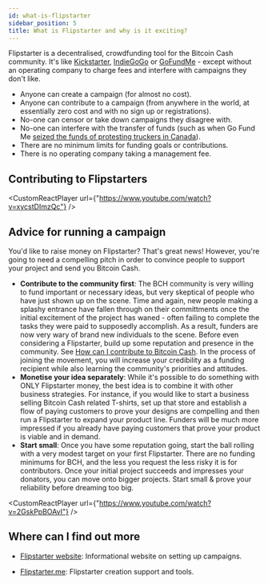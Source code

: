 ```yaml
---
id: what-is-flipstarter
sidebar_position: 5
title: What is Flipstarter and why is it exciting?
---
```



Flipstarter is a decentralised, crowdfunding tool for the Bitcoin Cash community. It's like [Kickstarter](https://www.kickstarter.com/), [IndieGoGo](https://www.indiegogo.com/) or [GoFundMe](https://www.gofundme.com/en-gb) - except without an operating company to charge fees and interfere with campaigns they don't like.

- Anyone can create a campaign (for almost no cost).
- Anyone can contribute to a campaign (from anywhere in the world, at essentially zero cost and with no sign up or registrations).
- No-one can censor or take down campaigns they disagree with.
- No-one can interfere with the transfer of funds (such as when Go Fund Me [seized the funds of protesting truckers in Canada](https://www.bbc.co.uk/news/world-us-canada-60267840)).
- There are no minimum limits for funding goals or contributions.
- There is no operating company taking a management fee.

## Contributing to Flipstarters

<CustomReactPlayer
  url={"https://www.youtube.com/watch?v=xycstDImzQc"} />

## Advice for running a campaign

You'd like to raise money on Flipstarter? That's great news! However, you're going to need a compelling pitch in order to convince people to support your project and send you Bitcoin Cash.

- **Contribute to the community first**: The BCH community is very willing to fund important or necessary ideas, but very skeptical of people who have just shown up on the scene. Time and again, new people making a splashy entrance have fallen through on their committments once the initial excitement of the project has waned - often failing to complete the tasks they were paid to supposedly accomplish. As a result, funders are now very wary of brand new individuals to the scene. Before even considering a Flipstarter, build up some reputation and presence in the community. See [How can I contribute to Bitcoin Cash](/faqs/BCH/how-can-i-contribute-to-bitcoin-cash). In the process of joining the movement, you will increase your credibility as a funding recipient while also learning the community's priorities and attitudes.
- **Monetise your idea separately**: While it's possible to do something with ONLY Flipstarter money, the best idea is to combine it with other business strategies. For instance, if you would like to start a business selling Bitcoin Cash related T-shirts, set up that store and establish a flow of paying customers to prove your designs are compelling and then run a Flipstarter to expand your product line. Funders will be much more impressed if you already have paying customers that prove your product is viable and in demand.
- **Start small**: Once you have some reputation going, start the ball rolling with a very modest target on your first Flipstarter. There are no funding minimums for BCH, and the less you request the less risky it is for contributors. Once your initial project succeeds and impresses your donators, you can move onto bigger projects. Start small & prove your reliability before dreaming too big.

<CustomReactPlayer
  url={"https://www.youtube.com/watch?v=2GskPpBOAvI"} />

## Where can I find out more

- [Flipstarter website](https://flipstarter.cash/en/): Informational website on setting up campaigns.

- [Flipstarter.me](https://flipstarter.me/): Flipstarter creation support and tools.
